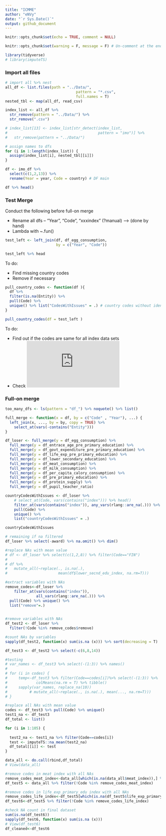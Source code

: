 ```yaml
---
title: "ICMME"
author: "eNVy"
date: "`r Sys.Date()`"
output: github_document
---
```


```r
knitr::opts_chunk$set(echo = TRUE, comment = NULL)
```


```r
knitr::opts_chunk$set(warning = F, message = F) # Un-comment at the end
```

```r
library(tidyverse)
# library(imputeTS)
```

### Import all files

```r
# import all %>% nest
all_df <- list.files(path = "../Data/", 
                                pattern = "*.csv", 
                                full.names = T)
nested_tbl <- map(all_df, read_csv)

index_list <- all_df %>% 
  str_remove(pattern = "../Data/") %>% 
  str_remove(".csv")

# index_list[13] <- index_list[str_detect(index_list, 
#                                         pattern = "imo")] %>% 
#   str_remove(pattern = "../Data/")
```


```r
# assign names to dfs
for (i in 1:length(index_list)) {
  assign(index_list[i], nested_tbl[[i]])
} 

df <- imo_df %>% 
  select(c(1,2,13)) %>% 
  rename(Year = year, Code = country) # DF main

df %>% head()
```


### Test Merge

Conduct the following before full-on merge

  + Rename all dfs -- "Year", "Code", "xxxindex" (?manual) --> (done by hand)
  + Lambda with ~.fun()
  
```r
test_left <- left_join(df, df_egg_consumption, 
                       by = c("Year", "Code"))  

test_left %>% head
```

To do: 

  + Find missing country codes
  + Remove if necessary
  
```r
pull_country_codes <- function(df ){
  df %>% 
  filter(is.na(Entity)) %>% 
  pull(Code) %>% 
  unique() %>% list("CodesWithIssues" = .) # country codes without identifiers, 2491 such codes
}

pull_country_codes(df = test_left )
```

To do:
  
  + Find out if the codes are same for all index data sets
  + Check ![URL](https://laendercode.net/en/3-letter-list.html)


### Full-on merge

```r
too_many_dfs <- ls(pattern = "df_") %>% noquote() %>% list()

full_merge <- function(x = df, by = c("Code" , "Year"), ...) {
  left_join(x, ..., by = by, copy = TRUE) %>% 
    select_at(vars(-contains("Entity"))) 
}

df_loser <- full_merge(y = df_egg_consumption) %>% 
  full_merge(y = df_entrace_age_pre_primary_education) %>% 
  full_merge(y = df_govt_expenditure_pre_primary_education) %>% 
  full_merge(y = df_life_exp_pre_primary_education) %>% 
  full_merge(y = df_lower_secondary_education) %>% 
  full_merge(y = df_meat_consumption) %>% 
  full_merge(y = df_milk_consumption) %>% 
  full_merge(y = df_per_capita_calory_consumption) %>% 
  full_merge(y = df_pre_primary_education) %>% 
  full_merge(y = df_protein_supply) %>% 
  full_merge(y = df_pupil_teacher_ratio) 

```

```r
countryCodesWithIssues <- df_loser %>% 
    # select_at(Code, vars(contains("index"))) %>% head()
    filter_at(vars(contains("index")), any_vars(rlang::are_na(.))) %>% 
    pull(Code) %>% 
    unique() %>% 
    list("countryCodesWithIssues" = .) 

countryCodesWithIssues

# remaining if na filtered
df_loser %>% select(-award) %>% na.omit() %>% dim()
```

```r
#replace NAs with mean value
# df <- df_loser %>% select(c(1,2,8)) %>% filter(Code=="FIN")
# 
# df %>% 
#   mutate_all(~replace(., is.na(.),
#                       mean(df$lower_secnd_edu_index, na.rm=T))) 

```


```r
#extract variables with NAs
remove_codes<-df_loser %>% 
    filter_at(vars(contains("index")), 
              all_vars(rlang::are_na(.))) %>% 
  pull(Code) %>% unique() %>% 
  list("remove"=.) 
   
```


```r

#remove variables with NAs
df_test2 <- df_loser %>% 
  filter(!Code %in% remove_codes$remove)

```


```r
#count NAs by variables
sapply(df_test2, function(x) sum(is.na (x))) %>% sort(decreasing = T) 

df_test3 <- df_test2 %>% select(-c(6,8,14))
```


```r
#testing
# var_names <- df_test3 %>% select(-(1:3)) %>% names()
#   
# for (i in codes) {
#     temp<-df_test3 %>% filter(Code==codes[i])%>% select(-(1:3)) %>% 
#             colMeans(na.rm = T) %>% tibble()
#     sapply(var_names, replace_na(10))
#          # mutate_all(~replace(., is.na(.), mean(..., na.rm=T))) 
# }
```


```r
#replace all NAs with mean value
codes <- df_test3 %>% pull(Code) %>% unique() 
test1_na <- df_test3
df_total <- list()

for (i in 1:105) {
  
  test2_na <- test1_na %>% filter(Code==codes[i])
  test <- imputeTS::na_mean(test2_na)
  df_total[[i]] <- test
}

data_all <- do.call(rbind,df_total)
# View(data_all)    

```

```r
#remove codes in meat index with all NAs
remove_codes_meat_index<-data_all[which(is.na(data_all$meat_index)),] %>% pull(Code) %>% unique()
df_test5 <- data_all %>% filter(!Code %in% remove_codes_meat_index)

#remove codes in life_exp_primary_edu index with all NAs
remove_codes_life_index<-df_test5[which(is.na(df_test5$life_exp_primary_edu_index)),] %>% pull(Code) %>% unique()
df_test6<-df_test5 %>% filter(!Code %in% remove_codes_life_index)

#check NA count in final dataset
sum(is.na(df_test6))
sapply(df_test6, function(x) sum(is.na (x)))
# View(df_test6)
df_cleaned<-df_test6

```



